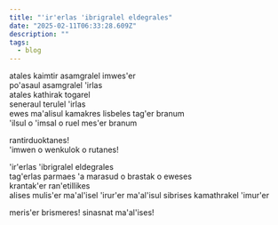 ```yaml
---
title: "'ir'erlas 'ibrigralel eldegrales"
date: "2025-02-11T06:33:28.609Z"
description: ""
tags:
  - blog
---
```


atales kaimtir asamgralel imwes'er  
po'asaul asamgralel 'irlas  
atales kathirak togarel  
seneraul terulel 'irlas  
ewes ma'alisul kamakres lisbeles tag'er branum  
'ilsul o 'imsal o ruel mes'er branum

rantirduoktanes!  
'imwen o wenkulok o rutanes!

'ir'erlas 'ibrigralel eldegrales  
tag'erlas parmaes 'a marasud o brastak o eweses  
krantak'er ran'etillikes  
alises mulis'er ma'al'isel 'irur'er ma'al'isul sibrises kamathrakel 'imur'er

meris'er brismeres! sinasnat ma'al'ises!
